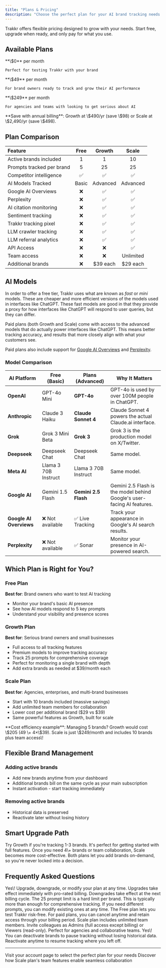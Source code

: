 ```yaml
---
title: "Plans & Pricing"
description: "Choose the perfect plan for your AI brand tracking needs. From solo brand owners to agencies managing multiple clients."
---
```


Trakkr offers flexible pricing designed to grow with your needs. Start free, upgrade when ready, and only pay for what you use.

## Available Plans

<CardGroup cols={3}>
  <Card title="Free" icon="seedling">
    **\$0** per month

    Perfect for testing Trakkr with your brand
  </Card>
  <Card title="Growth" icon="rocket">
    **\$49** per month

    For brand owners ready to track and grow their AI performance
  </Card>
  <Card title="Scale" icon="building">
    **\$249** per month

    For agencies and teams with looking to get serious about AI
  </Card>
</CardGroup>

<Tip>
  **Save with annual billing**: Growth at \$490/yr (save \$98) or Scale at \$2,490/yr (save \$498).
</Tip>

## Plan Comparison

| Feature                   | Free  | Growth    | Scale     |
| :------------------------ | :---: | :-------: | :-------: |
| Active brands included    | 1     | 1         | 10        |
| Prompts tracked per brand | 5     | 25        | 25        |
| Competitor intelligence   | ✅     | ✅         | ✅         |
| AI Models Tracked         | Basic | Advanced  | Advanced  |
| Google AI Overviews       | ❌     | ✅         | ✅         |
| Perplexity                | ❌     | ✅         | ✅         |
| AI citation monitoring    | ❌     | ✅         | ✅         |
| Sentiment tracking        | ❌     | ✅         | ✅         |
| Trakkr tracking pixel     | ❌     | ✅         | ✅         |
| LLM crawler tracking      | ❌     | ✅         | ✅         |
| LLM referral analytics    | ❌     | ✅         | ✅         |
| API Access                | ❌     | ❌         | ✅         |
| Team access               | ❌     | ❌         | Unlimited |
| Additional brands         | ❌     | \$39 each | \$29 each |

## AI Models

In order to offer a free tier, Trakkr uses what are known as _fast_ or _mini_ models. These are cheaper and more efficient versions of the models used in interfaces like ChatGPT. These fast models are good in that they provide a proxy for how interfaces like ChatGPT will respond to user queries, but they can differ.

Paid plans (both Growth and Scale) come with access to the advanced models that do actually power interfaces like ChatGPT. This means better tracking accuracy, and results that more closely align with what your customers see.

Paid plans also include support for [Google AI Overviews](https://developers.google.com/search/docs/appearance/ai-features) and [Perplexity](https://www.perplexity.ai/).

### Model Comparison

| AI Platform             | Free (Basic)         | Plans (Advanced)     | Why It Matters                                                         |
| ----------------------- | -------------------- | -------------------- | ---------------------------------------------------------------------- |
| **OpenAI**              | GPT-4o Mini          | **GPT-4o**           | GPT-4o is used by over 100M people in ChatGPT.                         |
| **Anthropic**           | Claude 3 Haiku       | **Claude Sonnet 4**  | Claude Sonnet 4 powers the actual Claude.ai interface.                 |
| **Grok**                | Grok 3 Mini Beta     | **Grok 3**           | Grok 3 is the production model on X/Twitter.                           |
| **Deepseek**            | Deepseek Chat        | Deepseek Chat        | Same model.                                                            |
| **Meta AI**             | Llama 3 70B Instruct | Llama 3 70B Instruct | Same model.                                                            |
| **Google AI**           | Gemini 1.5 Flash     | **Gemini 2.5 Flash** | Gemini 2.5 Flash is the model behind Google's user-facing AI features. |
| **Google AI Overviews** | ❌ Not available      | ✅ Live Tracking      | Track your appearance in Google's AI search results.                   |
| **Perplexity**          | ❌ Not available      | ✅ Sonar              | Monitor your presence in AI-powered search.                            |

## Which Plan is Right for You?

### Free Plan

**Best for**: Brand owners who want to test AI tracking

- Monitor your brand's basic AI presence
- See how AI models respond to 5 key prompts
- Understand your visibility and presence scores

### Growth Plan

**Best for**: Serious brand owners and small businesses

- Full access to all tracking features
- Premium models to improve tracking accuracy
- Track 25 prompts for comprehensive coverage
- Perfect for monitoring a single brand with depth
- Add extra brands as needed at \$39/month each

### Scale Plan

**Best for**: Agencies, enterprises, and multi-brand businesses

- Start with 10 brands included (massive savings)
- Add unlimited team members for collaboration
- Lower cost per additional brand (\$29 vs \$39)
- Same powerful features as Growth, built for scale

<Note>
  **Cost efficiency example**: Managing 5 brands? Growth would cost \$205 (49 \+ 4×\$39). Scale is just \$249/month and includes 10 brands plus team access\!
</Note>

## Flexible Brand Management

### Adding active brands

- Add new brands anytime from your dashboard
- Additional brands bill on the same cycle as your main subscription
- Instant activation - start tracking immediately

### Removing active brands

- Historical data is preserved
- Reactivate later without losing history

## Smart Upgrade Path

<Steps>
  <Step title="Start with Growth">
    Try Growth if you're tracking 1-3 brands. It's perfect for getting started with full features.
  </Step>
  <Step title="Upgrade to Scale When Ready">
    Once you need 4\+ brands or team collaboration, Scale becomes more cost-effective.
  </Step>
  <Step title="Add Brands as You Grow">
    Both plans let you add brands on-demand, so you're never locked into a decision.
  </Step>
</Steps>

## Frequently Asked Questions

<AccordionGroup>
  <Accordion title="Can I change plans anytime?">
    Yes\! Upgrade, downgrade, or modify your plan at any time. Upgrades take effect immediately with pro-rated billing. Downgrades take effect at the next billing cycle.
  </Accordion>
  <Accordion title="What happens if I need more than 25 prompts?">
    The 25 prompt limit is a hard limit per brand. This is typically more than enough for comprehensive tracking. If you need different prompts, you can modify existing ones at any time.
  </Accordion>
  <Accordion title="Do you offer trials or refunds?">
    The Free plan lets you test Trakkr risk-free. For paid plans, you can cancel anytime and retain access through your billing period.
  </Accordion>
  <Accordion title="How does team access work?">
    Scale plan includes unlimited team members. Invite colleagues as Admins (full access except billing) or Viewers (read-only). Perfect for agencies and collaborative teams.
  </Accordion>
  <Accordion title="Can I pause tracking without losing data?">
    Yes\! You can deactivate brands to pause tracking without losing historical data. Reactivate anytime to resume tracking where you left off.
  </Accordion>
</AccordionGroup>

---

<Card title="Ready to upgrade?" icon="sparkles" href="https://trakkr.ai/account">
  Visit your account page to select the perfect plan for your needs
</Card>

<Card title="Learn about Teams" icon="users" href="/teams">
  Discover how Scale plan's team features enable seamless collaboration
</Card>